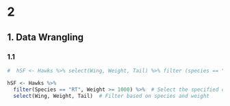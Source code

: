 # 2
## 1. Data Wrangling
### 1.1 
```r
#  hSF <- Hawks %>% select(Wing, Weight, Tail) %>% filter (species == "Red-Tailed Hawk", Weight >= 1)

hSF <- Hawks %>%
  filter(Species == "RT", Weight >= 1000) %>%  # Select the specified columns
  select(Wing, Weight, Tail)  # Filter based on species and weight

```